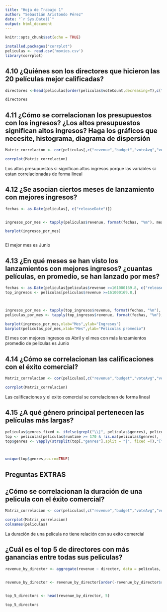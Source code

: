 ```yaml
---
title: "Hoja de Trabajo 1"
author: "Sebastián Aristondo Pérez"
date: "`r Sys.Date()`"
output: html_document
---
```


```r
knitr::opts_chunk$set(echo = TRUE)
```


```r
installed.packages("corrplot")
peliculas <- read.csv('movies.csv')
library(corrplot)
```

## 4.10 ¿Quiénes son los directores que hicieron las 20 películas mejor calificadas? 

```r

directores <-head(peliculas[order(peliculas$voteCount,decreasing=T),c("director","voteCount")],20) 

directores


```

## 4.11 ¿Cómo  se  correlacionan  los  presupuestos  con  los  ingresos?  ¿Los  altos presupuestos significan altos ingresos? Haga los gráficos que necesite, histograma, diagrama de dispersión 
```r

Matriz_correlacion <- cor(peliculas[,c("revenue","budget","voteAvg","voteCount","popularity","genresAmount","actorsAmount")])

corrplot(Matriz_correlacion)


```


Los altos presupuestos si significan altos ingresos porque las variables si estan correlacionadas de forma lineal

## 4.12 ¿Se asocian ciertos meses de lanzamiento con mejores ingresos? 
```r

fechas <- as.Date(peliculas[, c("releaseDate")])


ingresos_por_mes <- tapply(peliculas$revenue, format(fechas, "%m"), mean)

barplot(ingresos_por_mes)



```


El mejor mes es Junio 

## 4.13 ¿En qué meses se han visto los lanzamientos con mejores ingresos? ¿cuantas películas, en promedio, se han lanzado por mes? 


```r


fechas <- as.Date(peliculas[peliculas$revenue >=161000169.8, c("releaseDate")])
top_ingresos <- peliculas[peliculas$revenue >=161000169.8,]



ingresos_por_mes <- tapply(top_ingresos$revenue, format(fechas, "%m"), mean)
peliculas_por_mes <- tapply(top_ingresos$revenue, format(fechas, "%m"),length)

barplot(ingresos_por_mes,xlab="Mes",ylab="Ingresos")
barplot(peliculas_por_mes,xlab="Mes",ylab="Peliculas promedio")
```


El mes con mejores ingresos es Abril y el mes con más lanzamientos promedio de peliculas es Junio


## 4.14 ¿Cómo se correlacionan las calificaciones con el éxito comercial? 
```r

Matriz_correlacion <- cor(peliculas[,c("revenue","budget","voteAvg","voteCount","popularity","genresAmount","actorsAmount")])

corrplot(Matriz_correlacion)


```

Las calificaciones y el exito comercial se correlacionan de forma lineal


## 4.15 ¿A qué género principal pertenecen las películas más largas? 
```r
peliculas$genres_fixed <- ifelse(grepl("\\|", peliculas$genres), peliculas$genres, paste0(peliculas$genres, "|NA"))
top <- peliculas[peliculas$runtime >= 170 & !is.na(peliculas$genres), ]
top$genres <- vapply(strsplit(top[,"genres"],split = "|", fixed =T),"[",1,FUN.VALUE =character(1))



unique(top$genres,na.rm=TRUE)


```


##  Preguntas EXTRAS

##  ¿Cómo se correlacionan la duración de una pelicula con el éxito comercial? 
```r

Matriz_correlacion <- cor(peliculas[,c("revenue","budget","voteAvg","voteCount","popularity","genresAmount","actorsAmount","runtime")])

corrplot(Matriz_correlacion)
colnames(peliculas)

```


La duración de una pelicula no tiene relación con su exito comercial


##  ¿Cuál es el top 5 de directores con más ganancias entre todas sus peliculas? 
```r

revenue_by_director <- aggregate(revenue ~ director, data = peliculas, FUN = sum)


revenue_by_director <- revenue_by_director[order(-revenue_by_director$revenue),]


top_5_directors <- head(revenue_by_director, 5)

top_5_directors

```

